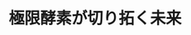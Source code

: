 ﻿---
title: "極限酵素が切り拓く未来"
category: "生命理工学院"
vol: 66
interviewee: "中村 聡"
url: "https://educ.titech.ac.jp/bio/news/2017_03/053493.html"
tags: ["環境","生物","地球","タンパク","酵素"]
pdf: "66-4-nakamura.pdf"
career: ""
pdfurl: "66-4-nakamura/66-4-nakamura.pdf"
preface: "ヒトは、強酸性や強塩基性の液体に触れると皮膚を損傷する。もちろん、このような液体の中に浸かることはできない。しかし、この地球上には強酸・強塩基性の水中で生息している生物もいる。また、100度を超える熱湯中や、死海など塩濃度の高い場所にまで、生物の存在が確認されている。では、こういった生物はどのような仕組みによって厳しい環境に適応しているのだろうか。この生物たちの持つタンパク質に注目し、その仕組みを実用化しようと酵素の研究をしている中村聡教授に話を伺った。"
---
